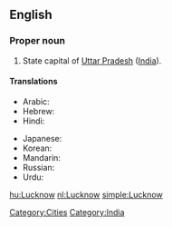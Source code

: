 ==English==
{{wikipedia}}

===Proper noun===
{{en-proper noun}}

# State capital of [[Uttar Pradesh]] ([[India]]).

====Translations====
{{trans-top|capital of Uttar Pradesh, India}}
* Arabic: {{t|ar|لكنو|m|tr=laknuu|sc=Arab}}
* Hebrew: {{t|he|לאקנאו|sc=Hebr}}
* Hindi: {{t|hi|लखनऊ|tr=Lakhna'ū|sc=Deva}}
{{trans-mid}}
* Japanese: {{t|ja|ラクナウ|tr=Rakunau|sc=Jpan}}
* Korean: {{t|ko|러크나우|tr=Leokeunau|sc=Kore}}
* Mandarin: {{t|zh|勒克瑙|tr=Lēikènǎo|sc=Hani}}
* Russian: {{t|ru|Лакхнау|m|tr=Lakxnáu|sc=Cyrl}}
* Urdu: {{t|ur|لکھنؤ|tr=Lakhna'ū|sc=ur-Arab}}
{{trans-bottom}}

[[Category:Cities]]
[[Category:India]]

[[hu:Lucknow]]
[[nl:Lucknow]]
[[simple:Lucknow]]
